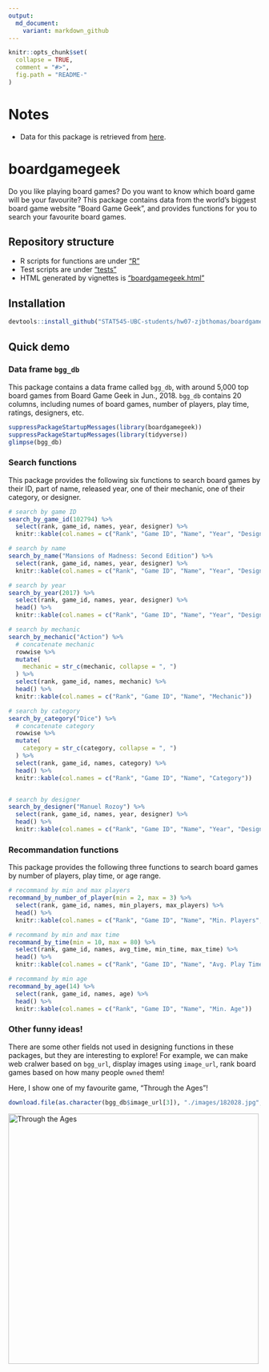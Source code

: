 ```yaml
---
output:
  md_document:
    variant: markdown_github
---
```


<!-- README.md is generated from README.Rmd. Please edit that file -->

```r
knitr::opts_chunk$set(
  collapse = TRUE,
  comment = "#>",
  fig.path = "README-"
)
```

# Notes

- Data for this package is retrieved from [here](https://www.kaggle.com/mrpantherson/board-game-data#bgg_db_1806.csv).

# boardgamegeek

Do you like playing board games? Do you want to know which board game will be your favourite? This package contains data from the world's biggest board game website "Board Game Geek", and provides functions for you to search your favourite board games.

## Repository structure

- R scripts for functions are under ["R"](./R)
- Test scripts are under ["tests"](./tests)
- HTML generated by vignettes is ["boardgamegeek.html"](./doc/boardgamegeek.html)

## Installation

```r
devtools::install_github("STAT545-UBC-students/hw07-zjbthomas/boardgamegeek")
```
  
## Quick demo

### Data frame `bgg_db`

This package contains a data frame called `bgg_db`, with around 5,000 top board games from Board Game Geek in Jun., 2018. `bgg_db` contains 20 columns, including numes of board games, number of players, play time, ratings, designers, etc.

```r
suppressPackageStartupMessages(library(boardgamegeek))
suppressPackageStartupMessages(library(tidyverse))
glimpse(bgg_db)
```

### Search functions

This package provides the following six functions to search board games by their ID, part of name, released year, one of their mechanic, one of their category, or designer.

```r
# search by game ID
search_by_game_id(102794) %>% 
  select(rank, game_id, names, year, designer) %>% 
  knitr::kable(col.names = c("Rank", "Game ID", "Name", "Year", "Designer"))

# search by name
search_by_name("Mansions of Madness: Second Edition") %>% 
  select(rank, game_id, names, year, designer) %>% 
  knitr::kable(col.names = c("Rank", "Game ID", "Name", "Year", "Designer"))

# search by year
search_by_year(2017) %>% 
  select(rank, game_id, names, year, designer) %>% 
  head() %>% 
  knitr::kable(col.names = c("Rank", "Game ID", "Name", "Year", "Designer"))

# search by mechanic
search_by_mechanic("Action") %>%
  # concatenate mechanic
  rowwise %>% 
  mutate(
    mechanic = str_c(mechanic, collapse = ", ")
  ) %>% 
  select(rank, game_id, names, mechanic) %>%
  head() %>% 
  knitr::kable(col.names = c("Rank", "Game ID", "Name", "Mechanic"))

# search by category
search_by_category("Dice") %>% 
  # concatenate category
  rowwise %>% 
  mutate(
    category = str_c(category, collapse = ", ")
  ) %>% 
  select(rank, game_id, names, category) %>%
  head() %>% 
  knitr::kable(col.names = c("Rank", "Game ID", "Name", "Category"))


# search by designer
search_by_designer("Manuel Rozoy") %>% 
  select(rank, game_id, names, year, designer) %>% 
  head() %>% 
  knitr::kable(col.names = c("Rank", "Game ID", "Name", "Year", "Designer"))
```

### Recommandation functions

This package provides the following three functions to search board games by number of players, play time, or age range.

```r
# recommand by min and max players
recommand_by_number_of_player(min = 2, max = 3) %>% 
  select(rank, game_id, names, min_players, max_players) %>% 
  head() %>% 
  knitr::kable(col.names = c("Rank", "Game ID", "Name", "Min. Players", "Max. Players"))

# recommand by min and max time
recommand_by_time(min = 10, max = 80) %>% 
  select(rank, game_id, names, avg_time, min_time, max_time) %>% 
  head() %>% 
  knitr::kable(col.names = c("Rank", "Game ID", "Name", "Avg. Play Time", "Min. Play Time", "Max. Play Time"))

# recommand by min age
recommand_by_age(14) %>% 
  select(rank, game_id, names, age) %>% 
  head() %>% 
  knitr::kable(col.names = c("Rank", "Game ID", "Name", "Min. Age"))
```

### Other funny ideas!

There are some other fields not used in designing functions in these packages, but they are interesting to explore! For example, we can make web cralwer based on `bgg_url`, display images using `image_url`, rank board games based on how many people `owned` them!

Here, I show one of my favourite game, "Through the Ages"!

```r
download.file(as.character(bgg_db$image_url[3]), "./images/182028.jpg", mode = "wb")
```

<img src="./images/182028.jpg" alt="Through the Ages" width="500"/>
